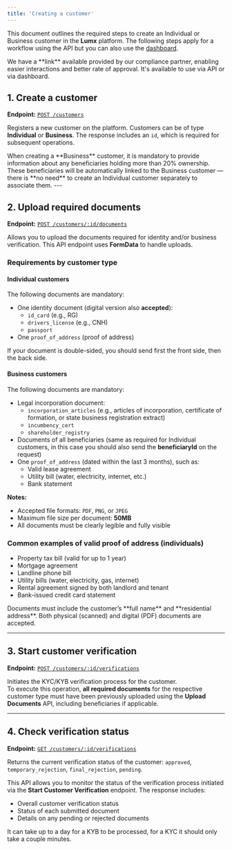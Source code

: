 ```yaml
---
title: 'Creating a customer'
---
```


This document outlines the required steps to create an Individual or Business customer in the **Lumx** platform. The following steps apply for a workflow using the API but you can also use the [dashboard](https://dashboard.lumx.io/?to=%2Fcustomers).

<Warning>
	We have a **link** available provided by our compliance partner, enabling
	easier interactions and better rate of approval. It's available to use via API
	or via dashboard.
</Warning>

## 1. Create a customer

**Endpoint:** [`POST /customers`](/api-reference/customers/create-a-customer)

Registers a new customer on the platform. Customers can be of type **Individual** or **Business**. The response includes an `id`, which is required for subsequent operations.

<Note>
	When creating a **Business** customer, it is mandatory to provide information
	about any beneficiaries holding more than 20% ownership. These beneficiaries
	will be automatically linked to the Business customer — there is **no need**
	to create an Individual customer separately to associate them.
</Note>
---

## 2. Upload required documents

**Endpoint:** [`POST /customers/:id/documents`](/api-reference/customers/upload-a-document)

Allows you to upload the documents required for identity and/or business verification. This API endpoint uses **FormData** to handle uploads.

### Requirements by customer type

#### Individual customers

The following documents are mandatory:

- One identity document (digital version also **accepted**):
  - `id_card` (e.g., RG)
  - `drivers_license` (e.g., CNH)
  - `passport`
- One `proof_of_address` (proof of address)

<Warning>
	If your document is double-sided, you should send first the front side, then
	the back side.
</Warning>

#### Business customers

The following documents are mandatory:

- Legal incorporation document:
  - `incorporation_articles` (e.g., articles of incorporation, certificate of formation, or state business registration extract)
  - `incumbency_cert`
  - `shareholder_registry`
- Documents of all beneficiaries (same as required for Individual customers, in this case you should also send the **beneficiaryId** on the request)
- One `proof_of_address` (dated within the last 3 months), such as:
  - Valid lease agreement
  - Utility bill (water, electricity, internet, etc.)
  - Bank statement

**Notes:**

- Accepted file formats: `PDF`, `PNG`, or `JPEG`
- Maximum file size per document: **50MB**
- All documents must be clearly legible and fully visible

### Common examples of valid proof of address (individuals)

- Property tax bill (valid for up to 1 year)
- Mortgage agreement
- Landline phone bill
- Utility bills (water, electricity, gas, internet)
- Rental agreement signed by both landlord and tenant
- Bank-issued credit card statement

<Note>
	Documents must include the customer’s **full name** and **residential
	address**. Both physical (scanned) and digital (PDF) documents are accepted.
</Note>

---

## 3. Start customer verification

**Endpoint:** [`POST /customers/:id/verifications`](/api-reference/customers/start-a-customer-verification)

Initiates the KYC/KYB verification process for the customer.  
To execute this operation, **all required documents** for the respective customer type must have been previously uploaded using the **Upload Documents** API, including beneficiaries if applicable.

---

## 4. Check verification status

**Endpoint:** [`GET /customers/:id/verifications`](/api-reference/customers/read-a-customer-verification)

Returns the current verification status of the customer: `approved`, `temporary_rejection`, `final_rejection`, `pending`.

This API allows you to monitor the status of the verification process initiated via the **Start Customer Verification** endpoint. The response includes:

- Overall customer verification status
- Status of each submitted document
- Details on any pending or rejected documents

<Note>
	It can take up to a day for a KYB to be processed, for a KYC it should only
	take a couple minutes.
</Note>
